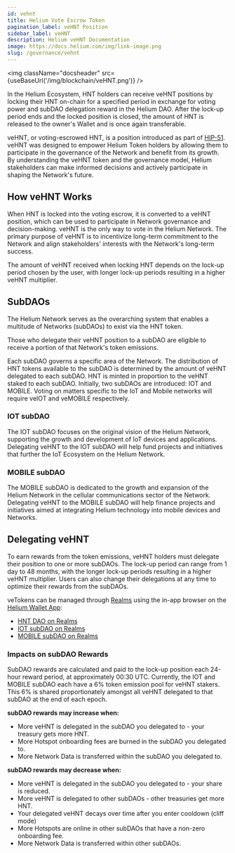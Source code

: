 ```yaml
---
id: vehnt
title: Helium Vote Escrow Token
pagination_label: veHNT Position
sidebar_label: veHNT
description: Helium veHNT Documentation
image: https://docs.helium.com/img/link-image.png
slug: /governance/vehnt
---
```



<img className="docsheader" src={useBaseUrl('/img/blockchain/veHNT.png')} />

In the Helium Ecosystem, HNT holders can receive veHNT positions by locking their HNT on-chain for a
specified period in exchange for voting power and subDAO delegation reward in the Helium DAO. After
the lock-up period ends and the locked position is closed, the amount of HNT is released to the
owner's Wallet and is once again transferable.

veHNT, or voting-escrowed HNT, is a position introduced as part of
[HIP-51](https://github.com/helium/HIP/blob/main/0051-helium-dao.md). veHNT was designed to empower
Helium Token holders by allowing them to participate in the governance of the Network and benefit
from its growth. By understanding the veHNT token and the governance model, Helium stakeholders can
make informed decisions and actively participate in shaping the Network's future.

## How veHNT Works

When HNT is locked into the voting escrow, it is converted to a veHNT position, which can be used to
participate in Network governance and decision-making. veHNT is the only way to vote in the Helium
Network. The primary purpose of veHNT is to incentivize long-term commitment to the Network and
align stakeholders' interests with the Network's long-term success.

The amount of veHNT received when locking HNT depends on the lock-up period chosen by the user, with
longer lock-up periods resulting in a higher veHNT multiplier.

## SubDAOs

The Helium Network serves as the overarching system that enables a multitude of Networks (subDAOs)
to exist via the HNT token.

Those who delegate their veHNT position to a subDAO are eligible to receive a portion of that
Network's token emissions.

Each subDAO governs a specific area of the Network. The distribution of HNT tokens available to the
subDAO is determined by the amount of veHNT delegated to each subDAO. HNT is minted in proportion to
the veHNT staked to each subDAO. Initially, two subDAOs are introduced: IOT and MOBILE. Voting on
matters specific to the IoT and Mobile networks will require veIOT and veMOBILE respectively.

### IOT subDAO

The IOT subDAO focuses on the original vision of the Helium Network, supporting the growth and
development of IoT devices and applications. Delegating veHNT to the IOT subDAO will help fund
projects and initiatives that further the IoT Ecosystem on the Helium Network.

### MOBILE subDAO

The MOBILE subDAO is dedicated to the growth and expansion of the Helium Network in the cellular
communications sector of the Network. Delegating veHNT to the MOBILE subDAO will help finance
projects and initiatives aimed at integrating Helium technology into mobile devices and Networks.

## Delegating veHNT

To earn rewards from the token emissions, veHNT holders must delegate their position to one or more
subDAOs. The lock-up period can range from 1 day to 48 months, with the longer lock-up periods
resulting in a higher veHNT multiplier. Users can also change their delegations at any time to
optimize their rewards from the subDAOs.

veTokens can be managed through [Realms](/staking-with-realms) using the in-app browser on the
[Helium Wallet App](/helium-wallet-app):

- [HNT DAO on Realms](https://app.realms.today/dao/HNT)
- [IOT subDAO on Realms](https://app.realms.today/dao/IOT)
- [MOBILE subDAO on Realms](https://app.realms.today/dao/MOBILE)

### Impacts on subDAO Rewards

SubDAO rewards are calculated and paid to the lock-up position each 24-hour reward period, at
approximately 00:30 UTC. Currently, the IOT and MOBILE subDAO each have a 6% token emission pool for
veHNT stakers. This 6% is shared proportionately amongst all veHNT delegated to that subDAO at the
end of each epoch.

**subDAO rewards may increase when:**

- More veHNT is delegated in the subDAO you delegated to - your treasury gets more HNT.
- More Hotspot onboarding fees are burned in the subDAO you delegated to.
- More Network Data is transferred within the subDAO you delegated to.

**subDAO rewards may decrease when:**

- More veHNT is delegated in the subDAO you delegated to - your share is reduced.
- More veHNT is delegated to other subDAOs - other treasuries get more HNT.
- Your delegated veHNT decays over time after you enter cooldown (cliff mode)
- More Hotspots are online in other subDAOs that have a non-zero onboarding fee.
- More Network Data is transferred within other subDAOs.
